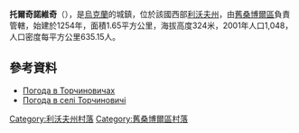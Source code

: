 {{coord|49|28|44|N|23|4|58|E|scale:100000|display=title}}

'''托爾奇諾維奇'''（{{lang-uk|Торчиновичі}}），是[[烏克蘭|烏克蘭]]的城鎮，位於該國西部[[利沃夫州|利沃夫州]]，由[[舊桑博爾區|舊桑博爾區]]負責管轄，始建於1254年，面積1.65平方公里，海拔高度324米，2001年人口1,048，人口密度每平方公里635.15人。

==參考資料==
* [https://ua.sinoptik.ua/%D0%BF%D0%BE%D0%B3%D0%BE%D0%B4%D0%B0-%D1%82%D0%BE%D1%80%D1%87%D0%B8%D0%BD%D0%BE%D0%B2%D0%B8%D1%87%D1%96 Погода в Торчиновичах] {{Wayback|url=https://ua.sinoptik.ua/%D0%BF%D0%BE%D0%B3%D0%BE%D0%B4%D0%B0-%D1%82%D0%BE%D1%80%D1%87%D0%B8%D0%BD%D0%BE%D0%B2%D0%B8%D1%87%D1%96 |date=20120607020442 }}
* [http://weather.in.ua/ua/l'vovskaja/26355 Погода в селі Торчиновичі] {{Wayback|url=http://weather.in.ua/ua/l'vovskaja/26355 |date=20111221160059 }}

[[Category:利沃夫州村落|Category:利沃夫州村落]]
[[Category:舊桑博爾區村落|Category:舊桑博爾區村落]]


{{Lviv-geo-stub}}
